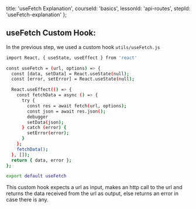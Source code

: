 
  title: 'useFetch Explanation',
  courseId: 'basics',
  lessonId: 'api-routes',
  stepId: 'useFetch-explanation'
};

## useFetch Custom Hook:

In the previous step, we used a custom hook `utils/useFetch.js`

```bash
import React, { useState, useEffect } from 'react'

const useFetch = (url, options) => {
  const [data, setData] = React.useState(null);
  const [error, setError] = React.useState(null);

  React.useEffect(() => {
    const fetchData = async () => {
      try {
        const res = await fetch(url, options);
        const json = await res.json();
        debugger
        setData(json);
      } catch (error) {
        setError(error);
      }
    };
    fetchData();
  }, []);
  return { data, error };
};

export default useFetch
```

This custom hook expects a url as input, makes an http call to the url and returns the data received from the url as output, else returns an error in case there is any.

